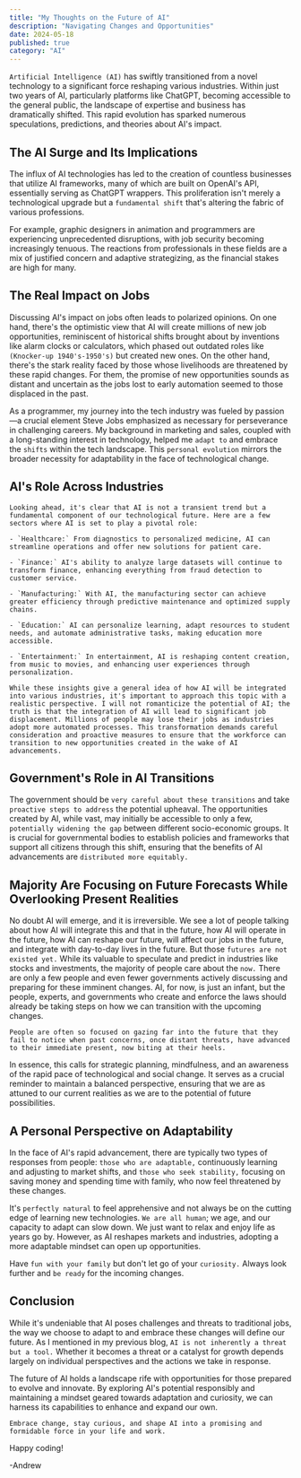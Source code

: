 ```yaml
---
title: "My Thoughts on the Future of AI"
description: "Navigating Changes and Opportunities"
date: 2024-05-18
published: true
category: "AI"
---
```



`Artificial Intelligence (AI)` has swiftly transitioned from a novel technology to a significant force reshaping various industries. Within just two years of AI, particularly platforms like ChatGPT, becoming accessible to the general public, the landscape of expertise and business has dramatically shifted. This rapid evolution has sparked numerous speculations, predictions, and theories about AI's impact. 

## The AI Surge and Its Implications

The influx of AI technologies has led to the creation of countless businesses that utilize AI frameworks, many of which are built on OpenAI's API, essentially serving as ChatGPT wrappers. This proliferation isn't merely a technological upgrade but a `fundamental shift` that's altering the fabric of various professions. 

For example, graphic designers in animation and programmers are experiencing unprecedented disruptions, with job security becoming increasingly tenuous. The reactions from professionals in these fields are a mix of justified concern and adaptive strategizing, as the financial stakes are high for many.

## The Real Impact on Jobs

Discussing AI's impact on jobs often leads to polarized opinions. On one hand, there's the optimistic view that AI will create millions of new job opportunities, reminiscent of historical shifts brought about by inventions like alarm clocks or calculators, which phased out outdated roles like `(Knocker-up 1940's-1950's)` but created new ones. On the other hand, there's the stark reality faced by those whose livelihoods are threatened by these rapid changes. For them, the promise of new opportunities sounds as distant and uncertain as the jobs lost to early automation seemed to those displaced in the past.

As a programmer, my journey into the tech industry was fueled by passion—a crucial element Steve Jobs emphasized as necessary for perseverance in challenging careers. My background in marketing and sales, coupled with a long-standing interest in technology, helped me `adapt to` and embrace the `shifts` within the tech landscape. This `personal evolution` mirrors the broader necessity for adaptability in the face of technological change.

## AI's Role Across Industries

    Looking ahead, it's clear that AI is not a transient trend but a fundamental component of our technological future. Here are a few sectors where AI is set to play a pivotal role:

    - `Healthcare:` From diagnostics to personalized medicine, AI can streamline operations and offer new solutions for patient care.

    - `Finance:` AI's ability to analyze large datasets will continue to transform finance, enhancing everything from fraud detection to customer service.

    - `Manufacturing:` With AI, the manufacturing sector can achieve greater efficiency through predictive maintenance and optimized supply chains.

    - `Education:` AI can personalize learning, adapt resources to student needs, and automate administrative tasks, making education more accessible.
    
    - `Entertainment:` In entertainment, AI is reshaping content creation, from music to movies, and enhancing user experiences through personalization.

    While these insights give a general idea of how AI will be integrated into various industries, it's important to approach this topic with a realistic perspective. I will not romanticize the potential of AI; the truth is that the integration of AI will lead to significant job displacement. Millions of people may lose their jobs as industries adopt more automated processes. This transformation demands careful consideration and proactive measures to ensure that the workforce can transition to new opportunities created in the wake of AI advancements.

## Government's Role in AI Transitions

The government should be `very careful about these transitions` and take `proactive steps to address` the potential upheaval. The opportunities created by AI, while vast, may initially be accessible to only a few, `potentially widening the gap` between different socio-economic groups. It is crucial for governmental bodies to establish policies and frameworks that support all citizens through this shift, ensuring that the benefits of AI advancements are `distributed more equitably.`

## Majority Are Focusing on Future Forecasts While Overlooking Present Realities

No doubt AI will emerge, and it is irreversible. We see a lot of people talking about how AI will integrate this and that in the future, how AI will operate in the future, how AI can reshape our future, will affect our jobs in the future, and integrate with day-to-day lives in the future. But those `futures are not existed yet.` While its valuable to speculate and predict in industries like stocks and investments, the majority of people care about the `now.` There are only a few people and even fewer governments actively discussing and preparing for these imminent changes. AI, for now, is just an infant, but the people, experts, and governments who create and enforce the laws should already be taking steps on how we can transition with the upcoming changes. 

`People are often so focused on gazing far into the future that they fail to notice when past concerns, once distant threats, have advanced to their immediate present, now biting at their heels.`

In essence, this calls for strategic planning, mindfulness, and an awareness of the rapid pace of technological and social change. It serves as a crucial reminder to maintain a balanced perspective, ensuring that we are as attuned to our current realities as we are to the potential of future possibilities.

## A Personal Perspective on Adaptability

In the face of AI's rapid advancement, there are typically two types of responses from people: `those who are adaptable,` continuously learning and adjusting to market shifts, and `those who seek stability,` focusing on saving money and spending time with family, who now feel threatened by these changes.

It's `perfectly natural` to feel apprehensive and not always be on the cutting edge of learning new technologies. `We are all human`; we age, and our capacity to adapt can slow down. We just want to relax and enjoy life as years go by. However, as AI reshapes markets and industries, adopting a more adaptable mindset can open up opportunities. 

Have `fun with your family` but don't let go of your `curiosity.` Always look further and `be ready` for the incoming changes.

## Conclusion

While it's undeniable that AI poses challenges and threats to traditional jobs, the way we choose to adapt to and embrace these changes will define our future. As I mentioned in my previous blog, `AI is not inherently a threat but a tool.` Whether it becomes a threat or a catalyst for growth depends largely on individual perspectives and the actions we take in response. 

The future of AI holds a landscape rife with opportunities for those prepared to evolve and innovate. By exploring AI's potential responsibly and maintaining a mindset geared towards adaptation and curiosity, we can harness its capabilities to enhance and expand our own. 

`Embrace change, stay curious, and shape AI into a promising and formidable force in your life and work.`

Happy coding!

 -Andrew